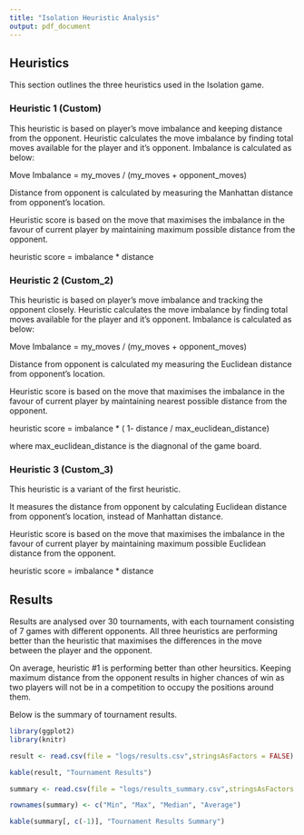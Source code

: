 ```yaml
---
title: "Isolation Heuristic Analysis"
output: pdf_document
---
```


## Heuristics
This section outlines the three heuristics used in the Isolation game.

### Heuristic 1 (Custom)
This heuristic is based on player's move imbalance and keeping distance from the opponent. Heuristic calculates the move imbalance by finding total moves available for the player and it's opponent. Imbalance is calculated as below: 

Move Imbalance =  my_moves / (my_moves + opponent_moves)

Distance from opponent is calculated by measuring the Manhattan distance from opponent's location.

Heuristic score is based on the move that maximises the imbalance in the favour of current player by maintaining maximum possible distance from the opponent.

heuristic score = imbalance * distance


### Heuristic 2 (Custom_2)
This heuristic is based on player's move imbalance and tracking the opponent closely. Heuristic calculates the move imbalance by finding total moves available for the player and it's opponent. Imbalance is calculated as below: 

Move Imbalance =  my_moves / (my_moves + opponent_moves)

Distance from opponent is calculated my measuring the Euclidean distance from opponent's location.

Heuristic score is based on the move that maximises the imbalance in the favour of current player by maintaining nearest possible distance from the opponent.

heuristic score = imbalance * ( 1- distance / max_euclidean_distance)

where max_euclidean_distance is the diagnonal of the game board.


### Heuristic 3 (Custom_3)
This heuristic is a variant of the first heuristic.

It measures the distance from opponent by calculating Euclidean distance from opponent's location, instead of Manhattan distance.

Heuristic score is based on the move that maximises the imbalance in the favour of current player by maintaining maximum possible Euclidean distance from the opponent.

heuristic score = imbalance * distance


## Results
Results are analysed over 30 tournaments, with each tournament consisting of 7 games with different opponents. 
All three heuristics are performing better than the heuristic that maximises the differences in the move between the player and the opponent.

On average, heuristic #1 is performing better than other heursitics. Keeping maximum distance from the opponent results in higher chances of win as two players will not be in a competition to occupy the positions around them. 

Below is the summary of tournament results.

```r
library(ggplot2)
library(knitr)

result <- read.csv(file = "logs/results.csv",stringsAsFactors = FALSE)

kable(result, "Tournament Results")

```

```r
summary <- read.csv(file = "logs/results_summary.csv",stringsAsFactors = FALSE)

rownames(summary) <- c("Min", "Max", "Median", "Average")

kable(summary[, c(-1)], "Tournament Results Summary")

```